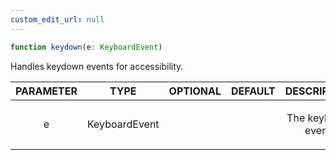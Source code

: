 ```yaml
---
custom_edit_url: null
---
```


```ts
function keydown(e: KeyboardEvent)
```

<div>

</div>

<p>Handles keydown events for accessibility.</p>

|PARAMETER|TYPE|OPTIONAL|DEFAULT|DESCRIPTION|
|:---:|:---:|:---:|:---:|:---:|
|e|KeyboardEvent|||<p>The keyboard event.</p>|

